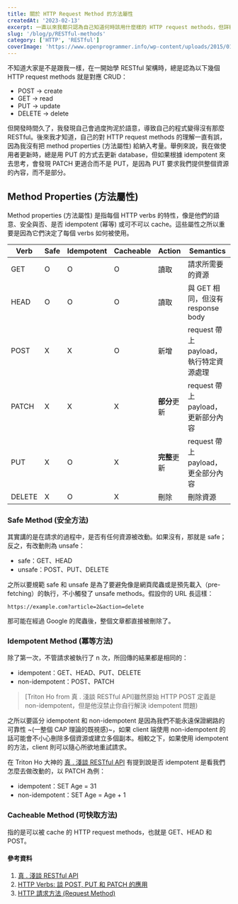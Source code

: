 ```yaml
---
title: 關於 HTTP Request Method 的方法屬性
createdAt: '2023-02-13'
excerpt: 一直以來我都只認為自己知道何時該用什麼樣的 HTTP request methods，但詳細去了解他們的屬性後，才發現自己漏掉很多很重要的基本知識。
slug: '/blog/p/RESTful-methods'
category: ['HTTP', 'RESTful']
coverImage: 'https://www.openprogrammer.info/wp-content/uploads/2015/01/restful.gif'
---
```


不知道大家是不是跟我一樣，在一開始學 RESTful 架構時，總是認為以下幾個 HTTP request methods 就是對應 CRUD：

- POST → create
- GET → read
- PUT → update
- DELETE → delete

但開發時間久了，我發現自己會過度拘泥於語意，導致自己的程式變得沒有那麼 RESTful。後來我才知道，自己的對 HTTP request
methods 的理解一直有誤，因為我沒有把 method properties (方法屬性) 給納入考量。舉例來說，我在做使用者更新時，總是用
PUT 的方式去更新 database，但如果根據 idempotent 來去思考，會發現 PATCH 更適合而不是
PUT，是因為 PUT 要求我們提供整個資源的內容，而不是部分。


## Method Properties (方法屬性)
Method properties (方法屬性) 是指每個 HTTP verbs 的特性，像是他們的語意、安全與否、是否 idempotent (幂等) 或可不可以
cache。這些屬性之所以重要是因為它們決定了每個 verbs 如何被使用。


| Verb | Safe | Idempotent | Cacheable | Action | Semantics |
| -- | --| -- | --| --| --| 
| GET | O | O | O | 讀取 | 請求所需要的資源 |
| HEAD | O | O | O | 讀取 | 與 GET 相同，但沒有 response body |
| POST | X | X| O| 新增| request 帶上 payload，執行特定資源處理|
| PATCH | X | X | X | **部分**更新 | request 帶上 payload，更新部分內容 |
| PUT | X | O | X | **完整**更新 | request 帶上 payload，更全部分內容 | 
| DELETE | X | O | X | 刪除| 刪除資源|


### Safe Method (安全方法)
其實講的是在請求的過程中，是否有任何資源被改動。如果沒有，那就是
safe；反之，有改動則為 unsafe：

- safe：GET、HEAD
- unsafe：POST、PUT、DELETE

之所以要規範 safe 和 unsafe 是為了要避免像是網頁爬蟲或是預先載入（pre-fetching）的執行，不小觸發了 unsafe
methods。假設你的 URL 長這樣：

```url
https://example.com?article=2&action=delete
```

那可能在經過 Google 的爬蟲後，整個文章都直接被刪除了。


### Idempotent Method (冪等方法)
除了第一次，不管請求被執行了 n 次，所回傳的結果都是相同的：

- idempotent：GET、HEAD、PUT、DELETE
- non-idempotent：POST、PATCH

> [Triton Ho from 真 . 淺談 RESTful API]雖然原始 HTTP POST 定義是 non-idempotent，但是他沒禁止你自行解決 idempotent 問題)

之所以要區分 idempotent 和 non-idempotent 是因為我們不能永遠保證網路的可靠性 ~(一整個
CAP 理論的既視感)~，如果 client 端使用 non-idempotent
的話可能會不小心刪除多個資源或建立多個副本。相較之下，如果使用 idempotent 的方法，client
則可以隨心所欲地重試請求。

在 Triton Ho 大神的 [真 . 淺談 RESTful API](https://github.com/TritonHo/slides/blob/master/Taipei%202015-11%20talk/RESTful%20API%20Design-tw-2.0.pdf)
有提到說是否 idempotent 是看我們怎麼去做改動的，以 PATCH 為例：

- idempotent：SET Age = 31
- non-idempotent：SET Age = Age + 1


### Cacheable Method (可快取方法)
指的是可以被 cache 的 HTTP request methods，也就是 GET、HEAD 和 POST。


#### 參考資料
1. [真 . 淺談 RESTful API](https://github.com/TritonHo/slides/blob/master/Taipei%202015-11%20talk/RESTful%20API%20Design-tw-2.0.pdf)
2. [HTTP Verbs: 談 POST, PUT 和 PATCH 的應用](https://ihower.tw/blog/archives/6483#comments)
3. [HTTP 請求方法 (Request Method)](https://notfalse.net/43/http-request-method#-Method-Properties)